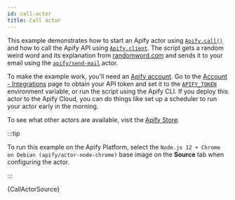 ```yaml
---
id: call-actor
title: Call actor
---
```



This example demonstrates how to start an Apify actor using
[`Apify.call()`](/docs/api/apify#call) and how to call the Apify API using
[`Apify.client`](/docs/api/apify#client).
The script gets a random weird word and its explanation from [randomword.com](https://randomword.com/)
and sends it to your email using the [`apify/send-mail`](https://apify.com/apify/send-mail) actor.

To make the example work, you'll need an [Apify account](https://console.apify.com/).
Go to the [Account - Integrations](https://console.apify.com/account#/integrations) page to obtain your API token
and set it to the [`APIFY_TOKEN`](/docs/guides/environment-variables#APIFY_TOKEN) environment variable,
or run the script using the Apify CLI. If you deploy this actor to the Apify Cloud, you can do things like set
up a scheduler to run your actor early in the morning.

To see what other actors are available, visit the [Apify Store](https://apify.com/store).

:::tip

To run this example on the Apify Platform, select the `Node.js 12 + Chrome on Debian (apify/actor-node-chrome)`
base image on the **Source** tab when configuring the actor.

:::

<CodeBlock className="language-js">
	{CallActorSource}
</CodeBlock>
